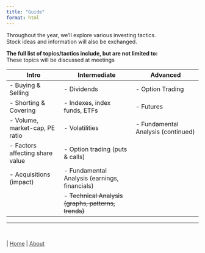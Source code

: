 ```yaml
---
title: "Guide"
format: html
---
```

<span class="blank-line"></span>

Throughout the year, we'll explore various investing tactics.   
Stock ideas and information will also be exchanged.

**The full list of topics/tactics include, but are not limited to:**  
<span class="smalltext-black">These topics will be discussed at meetings</span>
<div class="small-table">
| **Intro**                          | **Intermediate**                              |   **Advanced**                            |
|------------------------------------|-----------------------------------------------|-------------------------------------------|
| - Buying & Selling                 | - Dividends                                   | - Option Trading                          |
| - Shorting & Covering              | - Indexes, index funds, ETFs                  | - Futures                                 |
| - Volume, market-cap, PE ratio     | - Volatilities                                | - Fundamental Analysis <span class="small-text-black">(continued)</span>|
| - Factors affecting share value     | - Option trading (puts & calls)              |                                          |
| - Acquisitions (impact)            | - Fundamental Analysis (earnings, financials) |                                           |
|                                    | - ~~Technical Analysis (graphs, patterns, trends)~~|                                          |
</div>
---


<br>

<div class="nav-right">
 | [Home](index.qmd){style="color: #373737;"} | [About](about.qmd){style="color: #373737;"}
</div>

<style>
  body {
    background-image: url('invest-background-narrow.png');
    background-size: cover;
    background-repeat: no-repeat;
  }

</style>